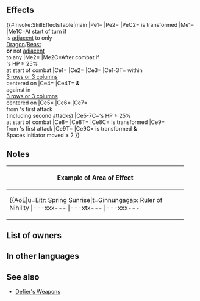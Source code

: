 {{Weapon Infobox
|tagid=SID_春の夜の夢の角
|intID=4616
|noImg=1
|exclusive=1
|weaponType=Beast
|canUseMove=Cavalry
|cost=400
|might=14
|range=1
|cooldown=-1
|effect=Accelerates Special trigger (cooldown count-1).<br><br>For foes within 3 rows or 3 columns centered on unit, inflicts Atk/Spd/Def/Res-5 and Special cooldown charge -1 on those foes per attack during combat (only highest value applied; does not stack), and also, if those foes have bonuses, inflicts a penalty on those foes' Atk/Spd/Def/Res and grants a bonus to foes' combat targets' Atk/Spd/Def/Res during combat = current bonus on each of that foe's stats (calculates each stat bonus and penalty independently).<br><br>At start of combat, if unit's HP ≥ 25%, grants bonus to unit's Atk/Spd/Def/Res = number of foes within 3 rows or 3 columns centered on unit × 3 (max 9), deals damage = 20% of unit's Spd (excluding area-of-effect Specials), and reduces damage from foe's first attack by 20% of unit's Spd during combat ("first attack" normally means only the first strike; for effects that grant "unit attacks twice," it means the first and second strikes), and restores 7 HP to unit after combat.<br><br>At start of turn, if unit is adjacent to only beast or dragon allies or if unit is not adjacent to any ally, unit transforms (otherwise, unit reverts). If unit transforms, grants Atk+2, and also, inflicts Atk/Def-X on foe during combat (X = number of spaces from start position to end position of whoever initiated combat + 3; max 6), and also, if X ≥ 5, reduces damage from foe's first attack by 30% during combat.
|required=Adult (Cavalry)
|properties=
}}
==Effects==
{{#invoke:SkillEffectsTable|main
|Pe1={{Eft|Accelerates Special}}
|Pe2={{Eft|Stat Boosts|Atk|2}}
|PeC2={{Tgt|Unit}} is transformed
|Me1={{Eft|Transform}}
|Me1C=At start of turn if<br>{{Tgt|Unit}} is [[adjacent]] to only<br>{{Cwti|group=1|Dragon,Beast}} [[Dragon]]/[[Beast]]<br>{{Tgt|Allies}} '''or''' not [[adjacent]]<br>to any {{Tgt|Ally}}
|Me2={{Eft|Heal|7}}
|Me2C=After combat if<br>{{Tgt|Unit}}'s HP ≥ 25%<br>at start of combat
|Ce1={{Eft|Temporary debuffs|Atk/Spd/Def/Res|5}}
|Ce2={{Eft|Temporary debuffs|Atk/Spd/Def/Res|{{SEt|Bonuses}} on each<br>of {{Tgt|Target Foe}}'s stats}}
|Ce3={{Eft|Guard}}
|Ce1-3T={{Tgt|Foes}} within<br>[[3 rows or 3 columns]]<br>centered on {{Tgt|Unit}}
|Ce4={{Eft|Temporary buffs|Atk/Spd/Def/Res|{{SEt|Bonuses}} on each<br>of {{Tgt|Target Foe}}'s stats}}
|Ce4T={{Tgt|Unit}} '''&''' {{Tgt|Allies}}<br>against {{Tgt|Foes}} in<br>[[3 rows or 3 columns]]<br>centered on {{Tgt|Unit}}
|Ce5={{Eft|Temporary buffs|Atk/Spd/Def/Res|3 x {{Tgt|Foes}} within<br>[[3 rows or 3 columns]]<br>centered on {{Tgt|Unit}}|max=9}}
|Ce6={{Eft|Damage Boost|20% of {{Tgt|Unit}}'s Spd}}
|Ce7={{Eft|Damage Reduction|20% of {{Tgt|Unit}}'s Spd}}<br>from {{Tgt|Foe}}'s first attack<br>(including second attacks)
|Ce5-7C={{Tgt|Unit}}'s HP ≥ 25%<br>at start of combat
|Ce8={{Eft|Temporary debuffs|Atk/Def|Spaces initiator moved + 3|max=6}}
|Ce8T={{Tgt|Foe}}
|Ce8C={{Tgt|Unit}} is transformed
|Ce9={{Eft|Damage Reduction|30%}}<br>from {{Tgt|Foe}}'s first attack
|Ce9T={{Tgt|Unit}}
|Ce9C={{Tgt|Unit}} is transformed '''&'''<br>Spaces initiator moved ≥ 2
}}

==Notes==
{{TemporaryDebufffromBonus|source=the foe}}
{{CooldownChargeMinus}}
{{FoesCombatEffect|temporary debuffs and special cooldown charge -1}}
{{TemporaryBufffromBonus|source=the foe}}
{{AlliesCombatEffect|temporary buffs}}
{{DamageBoost}}
{{FlatDamageReduction}}
{{Beast (Cavalry)}}
{|class="wikitable default mw-collapsible" 
!Example of Area of Effect
|-
|align="middle" style="max-width:450px;margin:auto"|{{AoE|u=Eitr: Spring Sunrise|t=Ginnungagap: Ruler of Nihility
|---xxx---
|---xtx---
|---xxx---
|xxxxxxxxx
|xxxxuxxxx
|xxxxxxxxx
|---xxx---
|---xxx---
|---xxx---
}}
|}

==List of owners==
{{Skill Hero List}}
==In other languages==
{{OtherLanguages
|japanese=
|german=
|spanishEU=
|spanishLA=
|french=
|italian=
|chineseTW=
|portuguese=
}}
==See also==
{{See also skills|cond=(Description LIKE '%current bonus on each of foe_s stats%' OR Description LIKE '%current bonus on foe_s%') AND Description NOT LIKE '%stats × 2%' AND NAME NOT LIKE '%defier%' AND Exclusive='1'}}
* [[Skill families/Weapons#Defier's|Defier's Weapons]]
{{Weapons Navbox}}